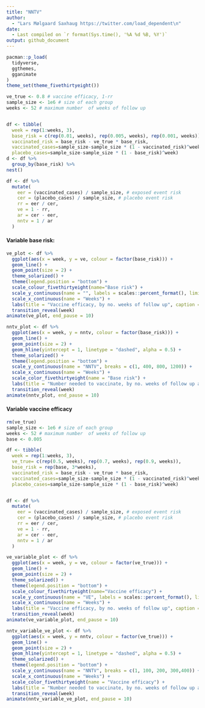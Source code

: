 ```yaml
---
title: "NNTV"
author: 
  - "Lars Mølgaard Saxhaug https://twitter.com/load_dependent\n"
date: 
  - Last compiled on `r format(Sys.time(), '%A %d %B, %Y')`
output: github_document
---
```


```r
pacman::p_load(
  tidyverse,
  ggthemes,
  gganimate
)
theme_set(theme_fivethirtyeight())
```


```r
ve_true <- 0.8 # vaccine efficacy, 1-rr
sample_size <- 1e6 # size of each group
weeks <- 52 # maximum number  of weeks of follow up


df <- tibble(
  week = rep(1:weeks, 3),
  base_risk = c(rep(0.01, weeks), rep(0.005, weeks), rep(0.001, weeks)), # base risk per week, three
  vaccinated_risk = base_risk - ve_true * base_risk,
  vaccinated_cases=sample_size-sample_size * (1 - vaccinated_risk)^week,
  placebo_cases=sample_size-sample_size * (1 - base_risk)^week)
d <- df %>% 
  group_by(base_risk) %>% 
nest()

df <- df %>%
  mutate(
    eer = (vaccinated_cases) / sample_size, # exposed event risk
    cer = (placebo_cases) / sample_size, # placebo event risk
    rr = eer / cer,
    ve = 1 - rr,
    ar = cer - eer,
    nntv = 1 / ar
  )

```

#### Variable base risk:

```r
ve_plot <- df %>%
  ggplot(aes(x = week, y = ve, colour = factor(base_risk))) +
  geom_line() +
  geom_point(size = 2) +
  theme_solarized() +
  theme(legend.position = "bottom") +
  scale_colour_fivethirtyeight(name="Base risk") +
  scale_y_continuous(name = "", labels = scales::percent_format(), limits = c(0, 1)) +
  scale_x_continuous(name = "Weeks") +
  labs(title = "Vaccine efficacy, by no. weeks of follow up", caption = "@load_dependent") +
  transition_reveal(week)
animate(ve_plot, end_pause = 10)
```

```r
nntv_plot <- df %>%
  ggplot(aes(x = week, y = nntv, colour = factor(base_risk))) +
  geom_line() +
  geom_point(size = 2) +
  geom_hline(yintercept = 1, linetype = "dashed", alpha = 0.5) +
  theme_solarized() +
  theme(legend.position = "bottom") +
  scale_y_continuous(name = "NNTV", breaks = c(1, 400, 800, 1200)) +
  scale_x_continuous(name = "Weeks") +
  scale_color_fivethirtyeight(name = "Base risk") +
  labs(title = "Number needed to vaccinate, by no. weeks of follow up and base risk", subtitle = paste("Vaccine efficacy", scales::percent(ve_true)), caption = "@load_dependent") +
  transition_reveal(week)
animate(nntv_plot, end_pause = 10)
```
#### Variable vaccine efficacy
```r
rm(ve_true)
sample_size <- 1e6 # size of each group
weeks <- 52 # maximum number  of weeks of follow up
base <- 0.005

df <- tibble(
  week = rep(1:weeks, 3),
  ve_true= c(rep(0.5, weeks), rep(0.7, weeks), rep(0.9, weeks)),
  base_risk = rep(base, 3*weeks), 
  vaccinated_risk = base_risk - ve_true * base_risk,
  vaccinated_cases=sample_size-sample_size * (1 - vaccinated_risk)^week,
  placebo_cases=sample_size-sample_size * (1 - base_risk)^week)


df <- df %>%
  mutate(
    eer = (vaccinated_cases) / sample_size, # exposed event risk
    cer = (placebo_cases) / sample_size, # placebo event risk
    rr = eer / cer,
    ve = 1 - rr,
    ar = cer - eer,
    nntv = 1 / ar
  )

```
 
```r
ve_variable_plot <- df %>%
  ggplot(aes(x = week, y = ve, colour = factor(ve_true))) +
  geom_line() +
  geom_point(size = 2) +
  theme_solarized() +
  theme(legend.position = "bottom") +
  scale_colour_fivethirtyeight(name="Vaccine efficacy") +
  scale_y_continuous(name = "VE", labels = scales::percent_format(), limits = c(0, 1)) +
  scale_x_continuous(name = "Weeks") +
  labs(title = "Vaccine efficacy, by no. weeks of follow up", caption = "@load_dependent") +
  transition_reveal(week)
animate(ve_variable_plot, end_pause = 10)
```

```r
nntv_variable_ve_plot <- df %>%
  ggplot(aes(x = week, y = nntv, colour = factor(ve_true))) +
  geom_line() +
  geom_point(size = 2) +
  geom_hline(yintercept = 1, linetype = "dashed", alpha = 0.5) +
  theme_solarized() +
  theme(legend.position = "bottom") +
  scale_y_continuous(name = "NNTV", breaks = c(1, 100, 200, 300,400)) +
  scale_x_continuous(name = "Weeks") +
  scale_color_fivethirtyeight(name = "Vaccine efficacy") +
  labs(title = "Number needed to vaccinate, by no. weeks of follow up and vaccine efficacy", subtitle = paste("Base risk", base), caption = "@load_dependent") +
  transition_reveal(week)
animate(nntv_variable_ve_plot, end_pause = 10)
```
